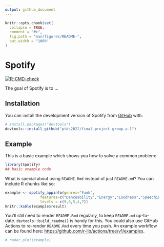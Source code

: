 ```yaml
---
output: github_document
---
```


<!-- README.md is generated from README.Rmd. Please edit that file -->

```r
knitr::opts_chunk$set(
  collapse = TRUE,
  comment = "#>",
  fig.path = "man/figures/README-",
  out.width = "100%"
)
```

# Spotify

<!-- badges: start -->
[![R-CMD-check](https://github.com/ptds2022/final-project-group-a-1/actions/workflows/R-CMD-check.yaml/badge.svg)](https://github.com/ptds2022/final-project-group-a-1/actions/workflows/R-CMD-check.yaml)
<!-- badges: end -->

The goal of Spotify is to ...

## Installation

You can install the development version of Spotify from [GitHub](https://github.com/) with:

``` r
# install.packages("devtools")
devtools::install_github("ptds2022/final-project-group-a-1")
```

## Example

This is a basic example which shows you how to solve a common problem:

```r
library(Spotify)
## basic example code
```

What is special about using `README.Rmd` instead of just `README.md`? You can include R chunks like so:

```r
example <- spotify_appinfo(genres="Funk",
                features=c("Danceability","Energy","Loudness","Speechiness","Liveness"),
                levels = c(9,8,5,4,7))
knitr::kable(example$result)
```

You'll still need to render `README.Rmd` regularly, to keep `README.md` up-to-date. `devtools::build_readme()` is handy for this. You could also use GitHub Actions to re-render `README.Rmd` every time you push. An example workflow can be found here: <https://github.com/r-lib/actions/tree/v1/examples>.



```r
# radar_plot(example)
```

